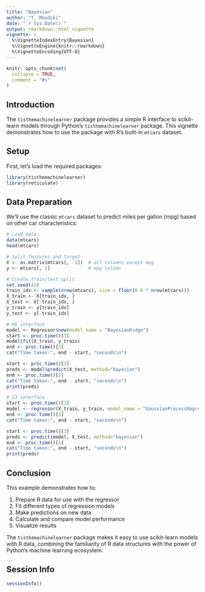 ```yaml
---
title: "Bayesian"
author: "T. Moudiki"
date: "`r Sys.Date()`"
output: rmarkdown::html_vignette
vignette: >
  %\VignetteIndexEntry{Bayesian}
  %\VignetteEngine{knitr::rmarkdown}
  %\VignetteEncoding{UTF-8}
---
```


```r
knitr::opts_chunk$set(
  collapse = TRUE,
  comment = "#>"
)
```

## Introduction

The `tisthemachinelearner` package provides a simple R interface to scikit-learn models through Python's `tisthemachinelearner` package. This vignette demonstrates how to use the package with R's built-in `mtcars` dataset.

## Setup

First, let's load the required packages:

```r
library(tisthemachinelearner)
library(reticulate)
```

## Data Preparation

We'll use the classic `mtcars` dataset to predict miles per gallon (mpg) based on other car characteristics:

```r
# Load data
data(mtcars)
head(mtcars)

# Split features and target
X <- as.matrix(mtcars[, -1])  # all columns except mpg
y <- mtcars[, 1]              # mpg column

# Create train/test split
set.seed(42)
train_idx <- sample(nrow(mtcars), size = floor(0.8 * nrow(mtcars)))
X_train <- X[train_idx, ]
X_test <- X[-train_idx, ]
y_train <- y[train_idx]
y_test <- y[-train_idx]

# R6 interface
model <- Regressor$new(model_name = "BayesianRidge")
start <- proc.time()[3]
model$fit(X_train, y_train)
end <- proc.time()[3]
cat("Time taken:", end - start, "seconds\n")

start <- proc.time()[3]
preds <- model$predict(X_test, method="bayesian")
end <- proc.time()[3]
cat("Time taken:", end - start, "seconds\n")
print(preds)

# S3 interface
start <- proc.time()[3]
model <- regressor(X_train, y_train, model_name = "GaussianProcessRegressor")
end <- proc.time()[3]
cat("Time taken:", end - start, "seconds\n")

start <- proc.time()[3]
preds <- predict(model, X_test, method="bayesian")
end <- proc.time()[3]
cat("Time taken:", end - start, "seconds\n")
print(preds)
```

## Conclusion

This example demonstrates how to:

1. Prepare R data for use with the regressor
2. Fit different types of regression models
3. Make predictions on new data
4. Calculate and compare model performance
5. Visualize results

The `tisthemachinelearner` package makes it easy to use scikit-learn models with R data, combining the familiarity of R data structures with the power of Python's machine learning ecosystem.

## Session Info

```r
sessionInfo()
```
